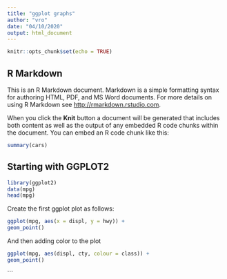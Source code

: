 ```yaml
---
title: "ggplot graphs"
author: "vro"
date: "04/10/2020"
output: html_document
---
```


```r
knitr::opts_chunk$set(echo = TRUE)
```

## R Markdown

This is an R Markdown document. Markdown is a simple formatting syntax for authoring HTML, PDF, and MS Word documents. For more details on using R Markdown see <http://rmarkdown.rstudio.com>.

When you click the **Knit** button a document will be generated that includes both content as well as the output of any embedded R code chunks within the document. You can embed an R code chunk like this:

```r
summary(cars)
```

## Starting with GGPLOT2

```r
library(ggplot2)
data(mpg)
head(mpg)
```


Create the first ggplot plot as follows: 
```r
ggplot(mpg, aes(x = displ, y = hwy)) +
geom_point()
```

And then adding color to the plot 
```r
ggplot(mpg, aes(displ, cty, colour = class)) +
geom_point()
```





```


